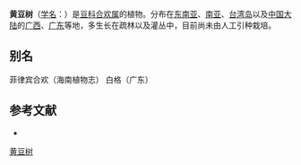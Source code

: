 {{Speciesbox
| name = 黄豆树
| status = 
| status_system = 
| image =
| genus = Albizia
| species = procera
| authority = (Roxb.) Benth.
}}

'''黄豆树'''（[[学名|学名]]：{{lang|la|''Albizia procera''}}）是[[豆科|豆科]][[合欢属|合欢属]]的植物。分布在[[东南亚|东南亚]]、[[南亚|南亚]]、[[台湾岛|台湾岛]]以及[[中国大陆|中国大陆]]的[[广西|广西]]、[[广东|广东]]等地，多生长在疏林以及灌丛中，目前尚未由人工引种栽培。

== 别名 ==
菲律宾合欢（海南植物志） 白格（广东）

== 参考文献 ==
<div class="references-small">
* {{cite web| url =http://www.bioinfo.cn/db05/KmzwSpecies.php?action=view&id=13537| title =黄豆树| work =《中国高等植物数据库全库》| publisher =中国科学院微生物研究所| author =昆明植物研究所| accessdate =2009-02-24| deadurl =yes| archiveurl =https://web.archive.org/web/20160305060145/http://www.bioinfo.cn/db05/KmzwSpecies.php?action=view&id=13537| archivedate =2016-03-05}}
</div>
{{Taxonbar|from=Q2831937}}

[[Category:合欢属|黄豆树]]


{{植物小作品}}